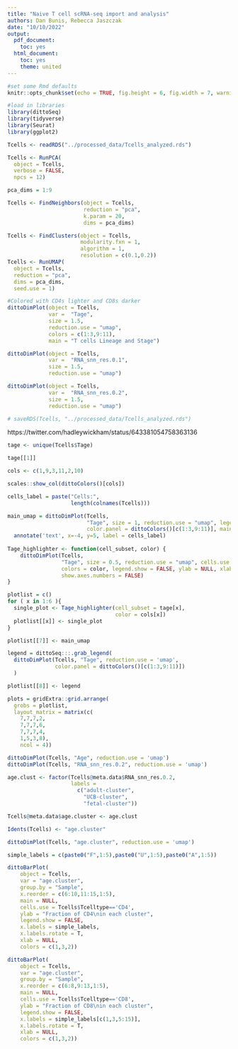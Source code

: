 ```yaml
---
title: "Naive T cell scRNA-seq import and analysis"
authors: Dan Bunis, Rebecca Jaszczak
date: "10/10/2022"
output:
  pdf_document:
    toc: yes
  html_document:
    toc: yes
    theme: united
---
```


```r
#set some Rmd defaults
knitr::opts_chunk$set(echo = TRUE, fig.height = 6, fig.width = 7, warning = F)

#load in libraries
library(dittoSeq)
library(tidyverse)
library(Seurat)
library(ggplot2)
```

```r
Tcells <- readRDS("../processed_data/Tcells_analyzed.rds")
```

```r
Tcells <- RunPCA(
  object = Tcells,
  verbose = FALSE,
  npcs = 12)

pca_dims = 1:9

Tcells <- FindNeighbors(object = Tcells,
                        reduction = "pca",
                        k.param = 20,
                        dims = pca_dims)

Tcells <- FindClusters(object = Tcells,
                       modularity.fxn = 1,
                       algorithm = 1,
                       resolution = c(0.1,0.2))
Tcells <- RunUMAP(
  object = Tcells,
  reduction = "pca",
  dims = pca_dims,
  seed.use = 1)
```

```r
#Colored with CD4s lighter and CD8s darker 
dittoDimPlot(object = Tcells, 
             var =  "Tage",
             size = 1.5,
             reduction.use = "umap",
             colors = c(1:3,9:11),
             main = "T cells Lineage and Stage")

dittoDimPlot(object = Tcells, 
             var =  "RNA_snn_res.0.1",
             size = 1.5,
             reduction.use = "umap")

dittoDimPlot(object = Tcells, 
             var =  "RNA_snn_res.0.2",
             size = 1.5,
             reduction.use = "umap")
```

```r
# saveRDS(Tcells, "../processed_data/Tcells_analyzed.rds")
```


https://twitter.com/hadleywickham/status/643381054758363136

```r
tage <- unique(Tcells$Tage)

tage[[1]]

cols <- c(1,9,3,11,2,10)

scales::show_col(dittoColors()[cols])
```

```r
cells_label = paste("Cells:",
                    length(colnames(Tcells)))

main_umap = dittoDimPlot(Tcells,
                         "Tage", size = 1, reduction.use = "umap", legend.show = FALSE,
                         color.panel = dittoColors()[c(1:3,9:11)], main = NULL) +
  annotate('text', x=-4, y=5, label = cells_label)
  
Tage_highlighter <- function(cell_subset, color) {
    dittoDimPlot(Tcells,
                 "Tage", size = 0.5, reduction.use = "umap", cells.use = Tcells$Tage==cell_subset,
                 colors = color, legend.show = FALSE, ylab = NULL, xlab = NULL, main = NULL,
                 show.axes.numbers = FALSE)
}

plotlist = c()
for ( x in 1:6 ){
  single_plot <- Tage_highlighter(cell_subset = tage[x],
                                  color = cols[x])
  plotlist[[x]] <- single_plot
}

plotlist[[7]] <- main_umap

legend = dittoSeq:::.grab_legend(
  dittoDimPlot(Tcells, "Tage", reduction.use = 'umap',
               color.panel = dittoColors()[c(1:3,9:11)])
  )

plotlist[[8]] <- legend
```

```r
plots = gridExtra::grid.arrange(
  grobs = plotlist,
  layout_matrix = matrix(c(
    7,7,7,2,
    7,7,7,6,
    7,7,7,4,
    1,5,3,8),
    ncol = 4))
```

```r
dittoDimPlot(Tcells, "Age", reduction.use = 'umap')
dittoDimPlot(Tcells, "RNA_snn_res.0.2", reduction.use = 'umap')

age.clust <- factor(Tcells@meta.data$RNA_snn_res.0.2, 
                    labels = 
                      c("adult-cluster",
                        "UCB-cluster",
                        "fetal-cluster"))

Tcells@meta.data$age.cluster <- age.clust

Idents(Tcells) <- "age.cluster"

dittoDimPlot(Tcells, "age.cluster", reduction.use = 'umap')
```

```r
simple_labels = c(paste0("F",1:5),paste0("U",1:5),paste0("A",1:5))

dittoBarPlot(
    object = Tcells,
    var = "age.cluster",
    group.by = "Sample",
    x.reorder = c(6:10,11:15,1:5),
    main = NULL, 
    cells.use = Tcells$Tcelltype=='CD4', 
    ylab = "Fraction of CD4\nin each cluster", 
    legend.show = FALSE,
    x.labels = simple_labels,
    x.labels.rotate = T,
    xlab = NULL, 
    colors = c(1,3,2))

dittoBarPlot(
    object = Tcells,
    var = "age.cluster",
    group.by = "Sample",
    x.reorder = c(6:8,9:13,1:5),
    main = NULL, 
    cells.use = Tcells$Tcelltype=='CD8', 
    ylab = "Fraction of CD8\nin each cluster", 
    legend.show = FALSE,
    x.labels = simple_labels[c(1,3,5:15)],
    x.labels.rotate = T,
    xlab = NULL, 
    colors = c(1,3,2))
```



